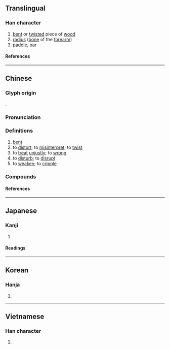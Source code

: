 {{also|桡}}
{{character info/new}}
==Translingual==
{{Han simplified forms|橈|𣓤|桡|ex=y}}

===Han character===
{{Han char|rn=75|rad=木|as=12|sn=16|four=44911|canj=DGGU|ids=⿰木堯}}

# [[bent]] or [[twist]]ed piece of [[wood]]
# [[radius]] ([[bone]] of the [[forearm]])
# [[paddle]], [[oar]]

====References====
{{Han ref|kx=0552.250|dkj=15521|dj=0941.140|hdz=21286.080|uh=6A48}}

----

==Chinese==
{{zh-forms|s=桡}}

===Glyph origin===
{{Han etym}}
{{Han compound|木|堯|c1=s|c2=p|t1=wood|ls=psc}}.

===Pronunciation===
{{zh-pron
|m=náo,ráo
|c=naau4,jiu4
|mc=y
|oc=y
|ma=
|cat=n
}}

===Definitions===
{{zh-hanzi}}

# [[bent]]
# to [[distort]]; to [[misinterpret]]; to [[twist]]
# to [[treat]] [[unjust]]ly; to [[wrong]]
# to [[disturb]]; to [[disrupt]]
# to [[weaken]]; to [[cripple]]

===Compounds===
{{zh-der|橈骨|肱橈肌|橈動脈}}

====References====

----

==Japanese==
{{ja-kanji forms|𣓤|橈}}

===Kanji===
{{ja-kanji|grade=|rs=木12|shin=𣓤}}

# {{rfdef|ja|sort=木12}}

====Readings====
{{ja-readings
|goon=にょう<ねう
|kanon=どう<だう, じょう<だう
|kun=たわ-む, かじ-
}}

----

==Korean==

===Hanja===
{{ko-hanja|요}}

# {{rfdef|ko|sort=木12}}

----

==Vietnamese==

===Han character===
{{vi-readings|rs=木12|reading=[[nạo]], [[nhiêu]]}}

# {{rfdef|vi|sort=木12}}

{{cln|vi|Han tu}}